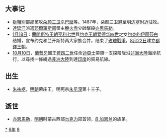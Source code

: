 {{yearTOC|1486|明'''[[成化|成化]]二十二年'''；越南'''[[洪德|洪德]]十七年'''；日本'''[[文明_(後土御門天皇)|文明]]十八年'''}}
== 大事记 ==
*[[鞑靼|鞑靼]]别部那孩攻[[朵颜三卫|朵颜三卫]]杀[[巴延|巴延]]等。1487年，朵颜三卫避至明边塞附近驻牧。
*[[達延汗|達延汗]]派遣[[郭爾羅斯部|郭爾羅斯部]]領主[[脫火赤|脫火赤]]少師擊殺[[亦思馬勒|亦思馬勒]]。
*[[1月18日|1月18日]]：[[蘭開斯特王朝|蘭開斯特王朝]][[亨利七世_(英格兰)|亨利七世]]與[[约克王朝|约克王朝]][[爱德华四世_(英格兰)|爱德华四世]]之女[[约克的伊丽莎白_(英格兰王后)|约克的伊丽莎白]]结婚，宣布约克和兰开斯特两大家族合并，结束了[[玫瑰戰爭|玫瑰戰爭]]，[[8月22日|8月22日]]建立[[都鐸王朝|都鐸王朝]]。
*[[10月10日|10月10日]]，[[葡萄牙|葡萄牙]]國王[[若昂二世|若昂二世]]任命[[迪亞士|迪亞士]]帶領一支探險隊沿[[非洲大陸|非洲大陸]]海岸航行，以尋找一條繞過[[非洲大陸|非洲大陸]]到達[[印度|印度]]的貿易航線。

== 出生 ==
*[[朱祐枢|朱祐枢]]，[[明朝|明朝]]荣庄王，明宪宗[[明宪宗|朱见深]]第十三子。

== 逝世 ==
{{Wikisource year mention}}
*[[亦思馬勒|亦思馬勒]]，[[明朝|明朝]]时蒙古西部[[乜克力|乜克力]]部首领，[[癿加思兰|癿加思兰]]的族弟。

[[Category:1486年|*]]
[[Category:1480年代|6年]]
[[Category:15世纪各年|8]]